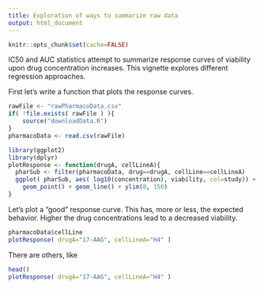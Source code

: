 ```yaml
---
title: Exploration of ways to summarize raw data
output: html_document
---
```


```r
knitr::opts_chunk$set(cache=FALSE)
```

IC50 and AUC statistics attempt to summarize response
curves of viability upon drug concentration increases. 
This vignette explores different regression approaches. 

First let's write a function that plots the response 
curves. 

```r
rawFile <- "rawPharmacoData.csv"
if( !file.exists( rawFile ) ){
    source("downloadData.R")
}
pharmacoData <- read.csv(rawFile)

library(ggplot2)
library(dplyr)
plotResponse <- function(drugA, cellLineA){
  pharSub <- filter(pharmacoData, drug==drugA, cellLine==cellLineA)
  ggplot( pharSub, aes( log10(concentration), viability, col=study)) +
    geom_point() + geom_line() + ylim(0, 150)
}
```

Let's plot a "good" response curve. This has, more or less, the expected behavior. 
Higher the drug concentrations lead to a decreased viability.

```r
pharmacoData$cellLine
plotResponse( drugA="17-AAG", cellLineA="H4" )
```

There are others, like 

```r
head()
plotResponse( drugA="17-AAG", cellLineA="H4" )
```
